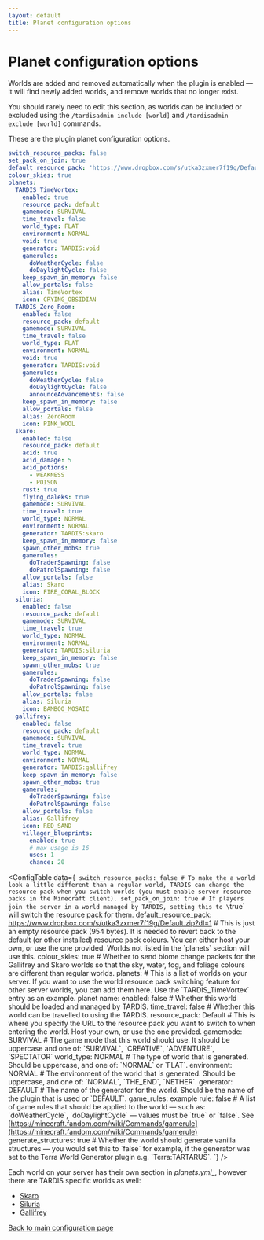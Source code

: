 ```yaml
---
layout: default
title: Planet configuration options
---
```



# Planet configuration options

Worlds are added and removed automatically when the plugin is enabled — it will find newly added worlds, and
remove worlds that no longer exist.

You should rarely need to edit this section, as worlds can be included or excluded using
the `/tardisadmin include [world]` and `/tardisadmin exclude [world]` commands.

These are the plugin planet configuration options.

```yaml title="/plugins/TARDIS/planets.yml"
switch_resource_packs: false
set_pack_on_join: true
default_resource_pack: 'https://www.dropbox.com/s/utka3zxmer7f19g/Default.zip?dl=1'
colour_skies: true
planets:
  TARDIS_TimeVortex:
    enabled: true
    resource_pack: default
    gamemode: SURVIVAL
    time_travel: false
    world_type: FLAT
    environment: NORMAL
    void: true
    generator: TARDIS:void
    gamerules:
      doWeatherCycle: false
      doDaylightCycle: false
    keep_spawn_in_memory: false
    allow_portals: false
    alias: TimeVortex
    icon: CRYING_OBSIDIAN
  TARDIS_Zero_Room:
    enabled: false
    resource_pack: default
    gamemode: SURVIVAL
    time_travel: false
    world_type: FLAT
    environment: NORMAL
    void: true
    generator: TARDIS:void
    gamerules:
      doWeatherCycle: false
      doDaylightCycle: false
      announceAdvancements: false
    keep_spawn_in_memory: false
    allow_portals: false
    alias: ZeroRoom
    icon: PINK_WOOL
  skaro:
    enabled: false
    resource_pack: default
    acid: true
    acid_damage: 5
    acid_potions:
      - WEAKNESS
      - POISON
    rust: true
    flying_daleks: true
    gamemode: SURVIVAL
    time_travel: true
    world_type: NORMAL
    environment: NORMAL
    generator: TARDIS:skaro
    keep_spawn_in_memory: false
    spawn_other_mobs: true
    gamerules:
      doTraderSpawning: false
      doPatrolSpawning: false
    allow_portals: false
    alias: Skaro
    icon: FIRE_CORAL_BLOCK
  siluria:
    enabled: false
    resource_pack: default
    gamemode: SURVIVAL
    time_travel: true
    world_type: NORMAL
    environment: NORMAL
    generator: TARDIS:siluria
    keep_spawn_in_memory: false
    spawn_other_mobs: true
    gamerules:
      doTraderSpawning: false
      doPatrolSpawning: false
    allow_portals: false
    alias: Siluria
    icon: BAMBOO_MOSAIC
  gallifrey:
    enabled: false
    resource_pack: default
    gamemode: SURVIVAL
    time_travel: true
    world_type: NORMAL
    environment: NORMAL
    generator: TARDIS:gallifrey
    keep_spawn_in_memory: false
    spawn_other_mobs: true
    gamerules:
      doTraderSpawning: false
      doPatrolSpawning: false
    allow_portals: false
    alias: Gallifrey
    icon: RED_SAND
    villager_blueprints:
      enabled: true
      # max usage is 16
      uses: 1
      chance: 20

```

<ConfigTable data={`
switch_resource_packs: false # To make the a world look a little different than a regular world, TARDIS can change the resource pack when you switch worlds (you must enable server resource packs in the Minecraft client).
set_pack_on_join: true # If players join the server in a world managed by TARDIS, setting this to \`true\` will switch the resource pack for them.
default_resource_pack: https://www.dropbox.com/s/utka3zxmer7f19g/Default.zip?dl=1 # This is just an empty resource pack (954 bytes). It is needed to revert back to the default (or other installed) resource pack colours. You can either host your own, or use the one provided. Worlds not listed in the \`planets\` section will use this.
colour_skies: true # Whether to send biome change packets for the Gallifrey and Skaro worlds so that the sky, water, fog, and foliage colours are different than regular worlds.
planets: # This is a list of worlds on your server. If you want to use the world resource pack switching feature for other server worlds, you can add them here. Use the \`TARDIS_TimeVortex\` entry as an example.
    planet name:
        enabled: false # Whether this world should be loaded and managed by TARDIS.
        time_travel: false # Whether this world can be travelled to using the TARDIS.
        resource_pack: Default # This is where you specify the URL to the resource pack you want to switch to when entering the world. Host your own, or use the one provided.
        gamemode: SURVIVAL # The game mode that this world should use. It should be uppercase and one of: \`SURVIVAL\`, \`CREATIVE\`, \`ADVENTURE\`, \`SPECTATOR\`
        world_type: NORMAL # The type of world that is generated. Should be uppercase, and one of: \`NORMAL\` or \`FLAT\`.
        environment: NORMAL # The environment of the world that is generated. Should be uppercase, and one of: \`NORMAL\`, \`THE_END\`, \`NETHER\`.
        generator: DEFAULT # The name of the generator for the world. Should be the name of the plugin that is used or \`DEFAULT\`.
        game_rules:
            example rule: false # A list of game rules that should be applied to the world — such as: \`doWeatherCycle\`, \`doDaylightCycle\` — values must be \`true\` or \`false\`. See [https://minecraft.fandom.com/wiki/Commands/gamerule](https://minecraft.fandom.com/wiki/Commands/gamerule)
        generate_structures: true # Whether the world should generate vanilla structures — you would set this to \`false\` for example, if the generator was set to the Terra World Generator plugin e.g. \`Terra:TARTARUS\`.
`} />

Each world on your server has their own section in _planets.yml__, however there are TARDIS specific worlds as
well:

- [Skaro](planets#planet-skaro)
- [Siluria](planets#planet-siluria)
- [Gallifrey](planets#planet-gallifrey)

[Back to main configuration page](category/plugin-configuration)
